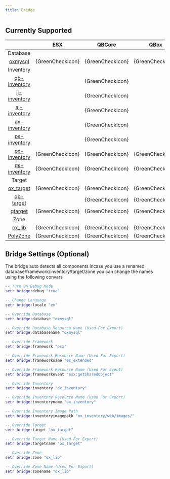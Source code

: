 ```yaml
---
title: Bridge
---
```



## Currently Supported

|  |[ESX](https://github.com/overextended/oxmysql)| [QBCore](https://github.com/qbcore-framework) | [QBox](https://github.com/Qbox-project) | [vRP](https://github.com/vRP-Official-Developers/dunko_vrp) | [NDCore](https://github.com/ND-Framework/ND_Core)
| :-: | :-: | :-: | :-: | :-: | :-: |
| Database | | | | {RedCrossIcon} |{RedCrossIcon} |
|[oxmysql](https://github.com/overextended/oxmysql)| {GreenCheckIcon} | {GreenCheckIcon} | {GreenCheckIcon} |
| Inventory | | | | {RedCrossIcon} |{RedCrossIcon} |
| [qb-inventory](https://github.com/qbcore-framework/qb-inventory) | | {GreenCheckIcon} |
| [lj-inventory](https://github.com/loljoshie/lj-inventory) | | {GreenCheckIcon} |
| [aj-inventory](https://github.com/ihyajb/aj-inventory) | | {GreenCheckIcon} |
| [ax-inventory](https://github.com/renzuzu/ax-inventory) | | {GreenCheckIcon} |
| [ps-inventory](https://github.com/Project-Sloth/ps-inventory) | | {GreenCheckIcon} |
| [ox-inventory](https://github.com/overextended/ox_inventory) | {GreenCheckIcon} | {GreenCheckIcon} | {GreenCheckIcon} |
| [qs-inventory](https://buy.quasar-store.com/category/2395209) | {GreenCheckIcon} | {GreenCheckIcon} | {GreenCheckIcon} |
| Target | | | | {RedCrossIcon} |{RedCrossIcon} |
|[ox_target](https://github.com/overextended/ox_target)| {GreenCheckIcon} | {GreenCheckIcon} | {GreenCheckIcon} |
|[qb-target](https://github.com/qbcore-framework/qb-target)| | {GreenCheckIcon} | {GreenCheckIcon} |
|[qtarget](https://github.com/overextended/qtarget)| {GreenCheckIcon} | {GreenCheckIcon} | {GreenCheckIcon} |
| Zone | | | | {RedCrossIcon} |{RedCrossIcon} | | {GreenCheckIcon} |
|[ox_lib](https://github.com/overextended/ox_lib)| {GreenCheckIcon} | {GreenCheckIcon} | {GreenCheckIcon} |
|[PolyZone](https://github.com/mkafrin/PolyZone)| {GreenCheckIcon} | {GreenCheckIcon} | {GreenCheckIcon} |


## Bridge Settings (Optional)

The bridge auto detects all components incase you use a renamed database/framework/inventory/target/zone you can change the names using the following convars

```lua
-- Turn On Debug Mode
setr bridge:debug "true"

-- Change Language
setr bridge:locale "en"

-- Override Database
setr bridge:database "oxmysql"

-- Override Database Resource Name (Used For Export)
setr bridge:databasename "oxmysql"

-- Override Framework
setr bridge:framework "esx"

-- Override Framework Resource Name (Used For Export)
setr bridge:frameworkname "es_extended"

-- Override Framework Resource Name (Used For Event)
setr bridge:frameworkevent "esx:getSharedObject"

-- Override Inventory
setr bridge:inventory "ox_inventory"

-- Override Inventory Resource Name (Used For Export)
setr bridge:inventoryname "ox_inventory"

-- Override Inventory Image Path
setr bridge:inventoryimagepath "ox_inventory/web/images/"

-- Override Target 
setr bridge:target "ox_target"

-- Override Target Name (Used For Export)
setr bridge:targetname "ox_target"

-- Override Zone 
setr bridge:zone "ox_lib"

-- Override Zone Name (Used For Export)
setr bridge:zonename "ox_lib"
```